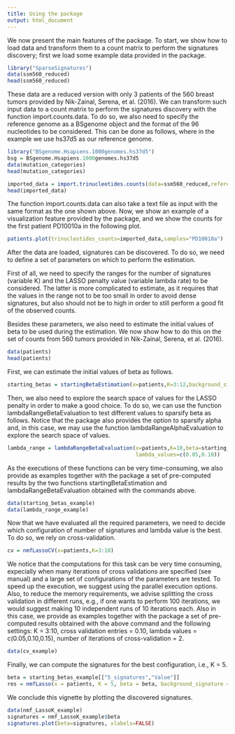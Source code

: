 ```yaml
---
title: Using the package
output: html_document
---
```


We now present the main features of the package. To start, we show how to load data and transform them to a count matrix to perform the signatures discovery; first we load some example data provided in the package. 

```r
library("SparseSignatures")
data(ssm560_reduced)
head(ssm560_reduced)
```

These data are a reduced version with only 3 patients of the 560 breast tumors provided by Nik-Zainal, Serena, et al. (2016). We can transform such input data to a count matrix to perform the signatures discovery with the function import.counts.data. To do so, we also need to specify the reference genome as a BSgenome object and the format of the 96 nucleotides to be considered. This can be done as follows, where in the example we use hs37d5 as our reference genome. 

```r
library("BSgenome.Hsapiens.1000genomes.hs37d5")
bsg = BSgenome.Hsapiens.1000genomes.hs37d5
data(mutation_categories)
head(mutation_categories)
```

```r
imported_data = import.trinucleotides.counts(data=ssm560_reduced,reference=bsg)
head(imported_data)
```

The function import.counts.data can also take a text file as input with the same format as the one shown above. Now, we show an example of a visualization feature provided by the package, and we show the counts for the first patient PD10010a in the following plot. 

```r
patients.plot(trinucleotides_counts=imported_data,samples="PD10010a")
```

After the data are loaded, signatures can be discovered. To do so, we need to define a set of parameters on which to perform the estimation. 

First of all, we need to specify the ranges for the number of signatures (variable K) and the LASSO penalty value (variable lambda rate) to be considered. The latter is more complicated to estimate, as it requires that the values in the range not to be too small in order to avoid dense signatures, but also should not be to high in order to still perform a good fit of the observed counts. 

Besides these parameters, we also need to estimate the initial values of beta to be used during the estimation. We now show how to do this on the set of counts from 560 tumors provided in Nik-Zainal, Serena, et al. (2016). 

```r
data(patients)
head(patients)
```

First, we can estimate the initial values of beta as follows. 

```r
starting_betas = startingBetaEstimation(x=patients,K=3:12,background_signature=background)
```

Then, we also need to explore the search space of values for the LASSO penalty in order to make a good choice. To do so, we can use the function lambdaRangeBetaEvaluation to test different values to sparsify beta as follows. Notice that the package also provides the option to sparsify alpha and, in this case, we may use the function lambdaRangeAlphaEvaluation to explore the search space of values. 

```r
lambda_range = lambdaRangeBetaEvaluation(x=patients,K=10,beta=starting_betas[[8,1]],
                                         lambda_values=c(0.05,0.10))
```

As the executions of these functions can be very time-consuming, we also provide as examples together with the package a set of pre-computed results by the two functions startingBetaEstimation and lambdaRangeBetaEvaluation obtained with the commands above. 

```r
data(starting_betas_example)
data(lambda_range_example)
```

Now that we have evaluated all the required parameters, we need to decide which configuration of number of signatures and lambda value is the best. To do so, we rely on cross-validation. 

```r
cv = nmfLassoCV(x=patients,K=3:10)
```

We notice that the computations for this task can be very time consuming, expecially when many iterations of cross validations are specified (see manual) and a large set of configurations of the parameters are tested. To speed up the execution, we suggest using the parallel execution options. Also, to reduce the memory requirements, we advise splitting the cross validation in different runs, e.g., if one wants to perform 100 iterations, we would suggest making 10 independent runs of 10 iterations each. Also in this case, we provide as examples together with the package a set of pre-computed results obtained with the above command and the following settings: K = 3:10, cross validation entries = 0.10, lambda values = c(0.05,0.10,0.15), number of iterations of cross-validation = 2. 

```r
data(cv_example)
```

Finally, we can compute the signatures for the best configuration, i.e., K = 5. 

```r
beta = starting_betas_example[["5_signatures","Value"]]
res = nmfLasso(x = patients, K = 5, beta = beta, background_signature = background, seed = 12345)
```


We conclude this vignette by plotting the discovered signatures. 

```r
data(nmf_LassoK_example)
signatures = nmf_LassoK_example$beta
signatures.plot(beta=signatures, xlabels=FALSE)
```
